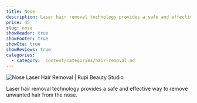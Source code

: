 ```yaml
---
title: Nose
description: Laser hair removal technology provides a safe and effective way to remove unwanted hair from the nose.
price: 45
slug: nose
showHeader: true
showFooter: true
showCta: true
showReviews: true
categories:
  - category: _content/categories/hair-removal.md
---
```


![Nose Laser Hair Removal | Rupi Beauty Studio](/uploads/services/laser-hair-removal.webp 'Nose Laser Hair Removal  | Rupi Beauty Studio')

Laser hair removal technology provides a safe and effective way to remove unwanted hair from the nose.

